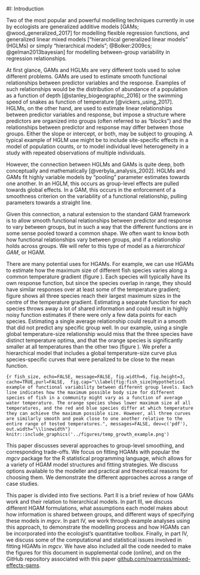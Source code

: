 
#I: Introduction

Two of the most popular and powerful modelling techniques currently in use by ecologists are generalized additive models [GAMs; @wood_generalized_2017] for modelling flexible regression functions, and generalized linear mixed models ["hierarchical generalized linear models" (HGLMs) or simply "hierarchical models"; @Bolker:2009cs; @gelman2013bayesian] for modelling between-group variability in regression relationships.

At first glance, GAMs and HGLMs are very different tools used to solve different problems. GAMs are used to estimate smooth functional relationships between predictor variables and the response. Examples of such relationships would be the distribution of abundance of a population as a function of depth [@stanley_biogeographic_2016] or the swimming speed of snakes as function of temperature [@vickers_using_2017].  HGLMs, on the other hand, are used to estimate linear relationships between predictor variables and response, but impose a structure where predictors are organized into groups (often referred to as "blocks") and the relationships between predictor and response may differ between those groups. Either the slope or intercept, or both, may be subject to grouping. A typical example of HGLM use might be to include site-specific effects in a model of population counts, or to model individual level heterogeneity in a study with repeated observations of multiple individuals.

However, the connection between HGLMs and GAMs is quite deep, both conceptually and mathematically  [@verbyla_analysis_2002]. HGLMs and GAMs fit highly variable models by "pooling" parameter estimates towards one another. In an HGLM, this occurs as group-level effects are pulled towards global effects. In a GAM, this occurs in the enforcement of a smoothness criterion on the variability of a functional relationship, pulling parameters towards a straight line.

Given this connection, a natural extension to the standard GAM framework is to allow smooth functional relationships between predictor and response to vary between groups, but in such a way that the different functions are in some sense pooled toward a common shape. We often want to know both how functional relationships vary between groups, and if a relationship holds across groups. We will refer to this type of model as a *hierarchical GAM*, or HGAM.  

There are many potential uses for HGAMs. For example, we can use HGAMs to estimate how the  maximum size of different fish species varies along a common temperature gradient (figure  \ref{fig:fish_size}). Each species will typically have its own response function, but since the species overlap in range, they should have similar responses over at least some of the temperature gradient; figure \ref{fig:fish_size} shows all three species reach their largest maximum sizes in the centre of the temperature gradient. Estimating a separate function for each species throws away a lot of shared information and could result in highly noisy function estimates if there were only a few data points for each species. Estimating a single average relationship could result in a smooth that did not predict any specific group well. In our example, using a single global temperature-size relationship would miss that the three species have distinct temperature optima, and that the orange species is significantly smaller at all temperatures than the other two (figure \ref{fig:fish_size}). We prefer a hierarchical model that includes a global temperature-size curve plus species-specific curves that were penalized to be close to the mean function.

```{r fish_size, echo=FALSE, message=FALSE, fig.width=6, fig.height=3, cache=TRUE,purl=FALSE,  fig.cap="\\label{fig:fish_size}Hypothetical example of functional variability between different group levels. Each line indicates how the maximum possible body size for different species of fish in a community might vary as a function of average water temperature. The orange species shows lower maximum size at all temperatures, and the red and blue species differ at which temperature they can achieve the maximum possible size. However, all three curves are similarly smooth and peak close to one another relative to the entire range of tested temperatures.", messages=FALSE, dev=c('pdf'), out.width="\\linewidth"}
knitr::include_graphics('../figures/temp_growth_example.png')
```

This paper discusses several approaches to group-level smoothing, and corresponding trade-offs.  We focus on fitting HGAMs with popular the *mgcv* package for the R statistical programming language,  which allows for a variety of HGAM model structures and fitting strategies. We discuss options available to the modeller and practical and theoretical reasons for choosing them.  We demonstrate the different approaches across a range of case studies.

This paper is divided into five sections. Part II is a brief review of how GAMs work and their relation to hierarchical models. In part III, we discuss different HGAM formulations, what assumptions each model makes about how information is shared between groups, and different ways of specifying these models in *mgcv*. In part IV, we work through example analyses using this approach, to demonstrate the modelling process and how HGAMs can be incorporated into the ecologist's quantitative toolbox. Finally, in part IV, we discuss some of the computational and statistical issues involved in fitting HGAMs in *mgcv*. We have also included all the code needed to make the figures for this document in supplemental code (online), and on the GitHub repository associated with this paper [github.com/noamross/mixed-effects-gams](http://www.github.com/noamross/mixed-effect-gams).


